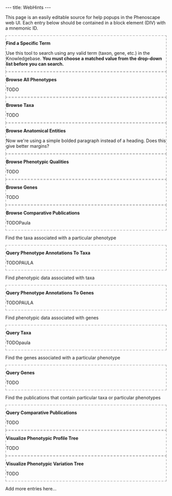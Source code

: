 ---
title: WebHints
---

<!--
@import "/wg/phenoscape/index.php?title=Jimallman:AjaxBlocks.css&action=raw&ctype=text/css";
-->

This page is an easily editable source for help popups in the Phenoscape web UI. Each entry below should be contained in a block element (DIV) with a mnemonic ID.


<div id="FindSpecificTerm" style="border: 2px dashed silver;">
'''Find a Specific Term'''

Use this tool to search using any valid term (taxon, gene, etc.) in the Knowledgebase. '''You must choose a matched value from the drop-down list before you can search.'''
</div>


<div id="BrowseAllPhenotypes" style="border: 2px dashed silver;">
'''Browse All Phenotypes'''

TODO
</div>


<div id="BrowseTaxa" style="border: 2px dashed silver;">
'''Browse Taxa'''

TODO
</div>


<div id="BrowseAnatomicalEntities" style="border: 2px dashed silver;">
'''Browse Anatomical Entities'''

Now we're using a simple bolded paragraph instead of a heading. Does this give better margins?
</div>


<div id="BrowsePhenotypicQualities" style="border: 2px dashed silver;">
'''Browse Phenotypic Qualities'''

TODO
</div>


<div id="BrowseGenes" style="border: 2px dashed silver;">
'''Browse Genes'''

TODO
</div>


<div id="BrowseComparativePublications" style="border: 2px dashed silver;">
'''Browse Comparative Publications'''

TODOPaula
</div>

Find the taxa associated with a particular phenotype

<div id="QueryPhenotypeAnnotationsToTaxa" style="border: 2px dashed silver;">
'''Query Phenotype Annotations To Taxa'''

TODOPAULA
</div>

Find phenotypic data associated with taxa

<div id="QueryPhenotypeAnnotationsToGenes" style="border: 2px dashed silver;">
'''Query Phenotype Annotations To Genes'''

TODOPAULA
</div>

Find phenotypic data associated with genes

<div id="QueryTaxa" style="border: 2px dashed silver;">
'''Query Taxa'''

TODOpaula
</div>

Find the genes associated with a particular phenotype

<div id="QueryGenes" style="border: 2px dashed silver;">
'''Query Genes'''

TODO
</div>

Find the publications that contain particular taxa or particular phenotypes

<div id="QueryComparativePublications" style="border: 2px dashed silver;">
'''Query Comparative Publications'''

TODO
</div>


<div id="VisualizePhenotypicProfileTree" style="border: 2px dashed silver;">
'''Visualize Phenotypic Profile Tree'''

TODO
</div>


<div id="VisualizePhenotypicVariationTree" style="border: 2px dashed silver;">
'''Visualize Phenotypic Variation Tree'''

TODO
</div>




Add more entries here...